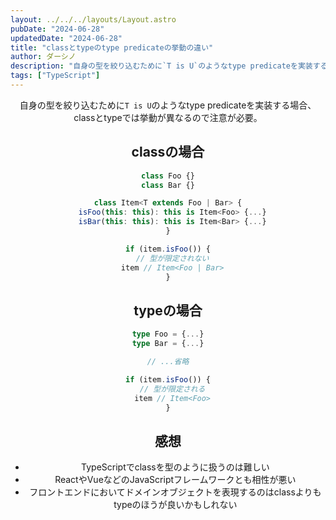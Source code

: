 ```yaml
---
layout: ../../../layouts/Layout.astro
pubDate: "2024-06-28"
updatedDate: "2024-06-28"
title: "classとtypeのtype predicateの挙動の違い"
author: ダーシノ
description: "自身の型を絞り込むために`T is U`のようなtype predicateを実装する場合、classとtypeでは挙動が異なるので注意が必要。"
tags: ["TypeScript"]
---
```



<Header {...frontmatter} />

自身の型を絞り込むために`T is U`のようなtype predicateを実装する場合、classとtypeでは挙動が異なるので注意が必要。

## classの場合

```ts
class Foo {}
class Bar {}

class Item<T extends Foo | Bar> {
  isFoo(this: this): this is Item<Foo> {...}
  isBar(this: this): this is Item<Bar> {...}
}

if (item.isFoo()) {
  // 型が限定されない
  item // Item<Foo | Bar>
}
```

## typeの場合
```ts
type Foo = {...}
type Bar = {...}

// ...省略

if (item.isFoo()) {
  // 型が限定される
  item // Item<Foo>
}
```

## 感想

- TypeScriptでclassを型のように扱うのは難しい
- ReactやVueなどのJavaScriptフレームワークとも相性が悪い
- フロントエンドにおいてドメインオブジェクトを表現するのはclassよりもtypeのほうが良いかもしれない
